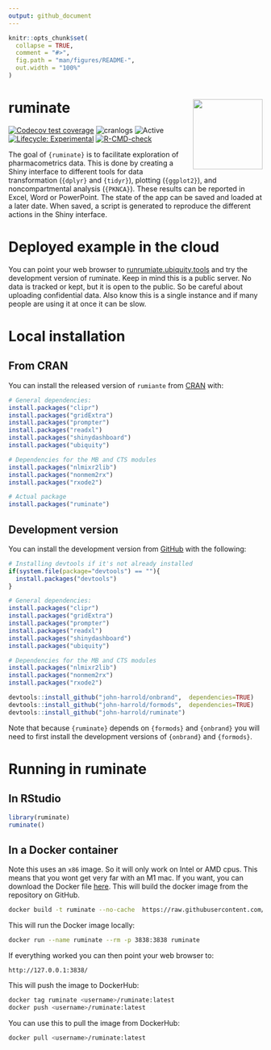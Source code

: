 ```yaml
---
output: github_document
---
```


<!-- README.md is generated from README.Rmd. Please edit that file -->

```r
knitr::opts_chunk$set(
  collapse = TRUE,
  comment = "#>",
  fig.path = "man/figures/README-",
  out.width = "100%"
)
```

# ruminate <img src="man/figures/logo.png" align="right" height="138.5" />

<!-- 
-->

<!-- badges: start -->

[![Codecov test coverage](https://codecov.io/gh/john-harrold/ruminate/branch/master/graph/badge.svg)](https://app.codecov.io/gh/john-harrold/ruminate?branch=master)
![cranlogs](https://cranlogs.r-pkg.org/badges/ruminate)
![Active](https://www.repostatus.org/badges/latest/active.svg)
[![Lifecycle: Experimental](https://img.shields.io/badge/lifecycle-experimental-orange.svg)](https://lifecycle.r-lib.org/articles/stages.html)
[![R-CMD-check](https://github.com/john-harrold/ruminate/actions/workflows/R-CMD-check.yaml/badge.svg)](https://github.com/john-harrold/ruminate/actions/workflows/R-CMD-check.yaml)

<!-- badges: end -->

The goal of `{ruminate}` is to facilitate exploration of pharmacometrics data. This is done by creating a Shiny interface to different tools for data transformation (`{dplyr}` and `{tidyr}`), plotting (`{ggplot2}`), and noncompartmental analysis (`{PKNCA}`). These results can be reported in Excel, Word or PowerPoint. The state of the app can be saved and loaded at a later date. When saved, a script is generated to reproduce the different actions in the Shiny interface.

# Deployed example in the cloud 

You can point your web browser to [runrumiate.ubiquity.tools](https://runruminate.ubiquity.tools) and try the development version of ruminate. Keep in mind this is a public server. No data is tracked or kept, but it is open to the public. So be careful about uploading confidential data. Also know this is a single instance and if many people are using it at once it can be slow.

# Local installation

## From CRAN

You can install the released version of ``rumiante`` from [CRAN](https://cran.r-project.org/package=ruminate) with:

``` r
# General dependencies:
install.packages("clipr")
install.packages("gridExtra")
install.packages("prompter")
install.packages("readxl")
install.packages("shinydashboard")
install.packages("ubiquity")

# Dependencies for the MB and CTS modules
install.packages("nlmixr2lib")
install.packages("nonmem2rx")
install.packages("rxode2")

# Actual package
install.packages("ruminate")
```

## Development version

You can install the development version from [GitHub](https://github.com/john-harrold/ruminate/) with the following:

``` r
# Installing devtools if it's not already installed
if(system.file(package="devtools") == ""){
  install.packages("devtools") 
}

# General dependencies:
install.packages("clipr")
install.packages("gridExtra")
install.packages("prompter")
install.packages("readxl")
install.packages("shinydashboard")
install.packages("ubiquity")

# Dependencies for the MB and CTS modules
install.packages("nlmixr2lib")
install.packages("nonmem2rx")
install.packages("rxode2")

devtools::install_github("john-harrold/onbrand",  dependencies=TRUE)
devtools::install_github("john-harrold/formods",  dependencies=TRUE)
devtools::install_github("john-harrold/ruminate")
```

Note that because `{ruminate}` depends on `{formods}` and `{onbrand}` you will need to first install the development versions of `{onbrand}` and `{formods}`.

# Running in ruminate

## In RStudio

``` r 
library(ruminate)
ruminate()
```

## In a Docker container

Note this uses an `x86` image. So it will only work on Intel or AMD cpus. This means that you wont get very far with an M1 mac.  If you want, you can download the Docker file [here](https://raw.githubusercontent.com/john-harrold/ruminate/main/inst/docker/local_container). This will build the docker image from the repository on GitHub.

``` bash
docker build -t ruminate --no-cache  https://raw.githubusercontent.com/john-harrold/ruminate/main/inst/docker/local_container
```
This will run the Docker image locally:

``` bash
docker run --name ruminate --rm -p 3838:3838 ruminate
```

If everything worked you can then point your web browser to:

```
http://127.0.0.1:3838/
```

This will push the image to DockerHub:

```bash
docker tag ruminate <username>/ruminate:latest
docker push <username>/ruminate:latest
```

You can use this to pull the image from DockerHub:

```bash
docker pull <username>/ruminate:latest
```
